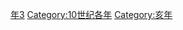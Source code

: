 {{Catnav|頁面分類|历史|歷史時代|年|10世纪各年}}
{{Commons category|903}}

[[Category:900年代|年3]]
[[Category:10世纪各年|Category:10世纪各年]]
[[Category:亥年|Category:亥年]]